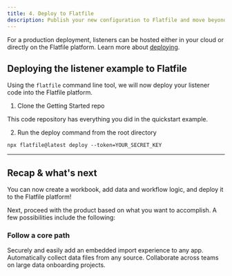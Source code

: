 ```yaml
---
title: 4. Deploy to Flatfile
description: Publish your new configuration to Flatfile and move beyond this simple sandbox.
---
```


For a production deployment, listeners can be hosted either in your cloud or directly on the Flatfile platform. Learn more about [deploying](../developer-tools/deploying).

## Deploying the listener example to Flatfile

Using the `flatfile` command line tool, we will now deploy your listener code into the Flatfile platform.

1. Clone the Getting Started repo

<CardGroup cols={1}>
  <Card title="getting-started" href="https://github.com/FlatFilers/getting-started" icon="github">
  This code repository has everything you did in the quickstart example.
  </Card>
</CardGroup>

2. Run the deploy command from the root directory

```terminal
npx flatfile@latest deploy --token=YOUR_SECRET_KEY
```
---

## Recap & what's next 

You can now create a workbook, add data and workflow logic, and deploy it to the Flatfile platform! 


Next, proceed with the product based on what you want to accomplish. A few possibilities include the following:

### Follow a core path

<CardGroup cols={3}>
  <Card title="Embed in your app" icon="person-to-portal" href="/core-paths/embedding" >
    Securely and easily add an embedded import experience to any app.
  </Card>
  <Card title="Setup headless file feeds" icon="bolt-auto" href="/core-paths/headless" >
    Automatically collect data files from any source.
  </Card>
  <Card title="Build custom workflows" icon="arrow-progress" href="/core-paths/workflows">
    Collaborate across teams on large data onboarding projects.
  </Card>
</CardGroup>
